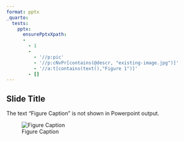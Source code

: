 ```yaml
---
format: pptx
_quarto:
  tests:
    pptx:
      ensurePptxXpath:
      - 
        - 1
        - 
          - '//p:pic'
          - '//p:cNvPr[contains(@descr, "existing-image.jpg")]'
          - '//a:t[contains(text(),"Figure 1")]'
        - []
---
```


## Slide Title

The text "Figure Caption" is not shown in Powerpoint output.

![Figure Caption](./assets/existing-image.jpg){#fig-figure}